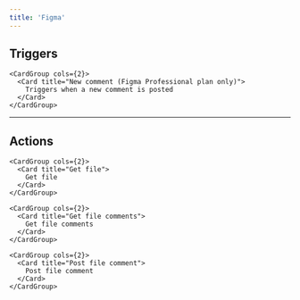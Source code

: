```yaml
---
title: 'Figma'
---
```


## Triggers


    <CardGroup cols={2}>
      <Card title="New comment (Figma Professional plan only)">
        Triggers when a new comment is posted
      </Card>
    </CardGroup>
  

---

## Actions


    <CardGroup cols={2}>
      <Card title="Get file">
        Get file
      </Card>
    </CardGroup>
  
    <CardGroup cols={2}>
      <Card title="Get file comments">
        Get file comments
      </Card>
    </CardGroup>
  
    <CardGroup cols={2}>
      <Card title="Post file comment">
        Post file comment
      </Card>
    </CardGroup>
  
